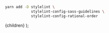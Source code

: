
<CodeSurfer theme={github}>


```bash title="Stylelint dependencies"
yarn add -D stylelint \
            stylelint-config-sass-guidelines \
            stylelint-config-rational-order
```

</CodeSurfer>


  <Layout>{children}</Layout>
);
